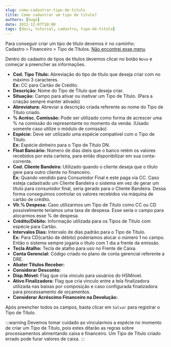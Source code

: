 ```yaml
---
slug: como-cadastrar-tipo-de-titulo
title: Como cadastrar um tipo de titulo?
authors: [hugo]
date: 2022-12-07T10:00
tags: [docs, tutorial, cadastro, tipo-de-titulo]
---
```


Para conseguir criar um tipo de título devemos ir no caminho: <br/><highlight bgColor="#54638c">Cadastro > Financeiro > Tipo de Títulos</highlight>. [Não encontrei esse menu](/docs/intro/comecando#não-encontrei-o-menu-desejado)

Dentro do cadastro de tipos de títulos devemos clicar no botão `Novo` e começar a preencher as informações.

- **Cod. Tipo Título:** Abreviação do tipo de título que deseja criar com no máximo 3 caracteres. <br/>**Ex:** <colorText>CC para Cartão de Crédito.</colorText>
- **Descrição:** Nome do Tipo de Título que deseja criar.
- **Situação:** Campo para ativar ou inativar um Tipo de Título. (Para a criação sempre manter ativado)
- **Abreviatura:** Abreviar a descrição criada referente ao nome do Tipo de Título criado.
- **% Acrésc. Comissão:** Pode ser utilizado como forma de acrescer uma % na comissão do representante no momento da venda. (Usado somente caso utilize o módulo de comissão)
- **Espécie:** Deve ser utilizado uma espécie compatível com o Tipo de Título. <br/>**Ex:** <colorText>Espécie dinheiro para o Tipo de Título DN.</colorText>
- **Float Bancário:** Número de dias úteis que o banco retém os valores recebidos por esta carteira, para então disponibilizar em sua conta-corrente.
- **Cod. Cliente Bandeira:** Utilizado quando o cliente deseja que o título gere para outro cliente no financeiro. <br/>**Ex:** <colorText>Quando vendido para Consumidor Final e este paga via CC. Caso esteja cadastrado um Cliente Bandeira o sistema em vez de gerar um título para consumidor final, seria gerado para o Cliente Bandeira. Dessa forma conseguimos controlar os valores recebidos via máquina de cartão de crédito.</colorText>
- **Vlr.% Despesa:** Caso utilizarmos um Tipo de Título como CC ou CD possivelmente teríamos uma taxa de despesa. Esse seria o campo para alocarmos esse % de despesa.
- **Crédito/Débito:** Informação utilizada para os Tipos de Título com espécie para Cartão.
- **Intervalos Dias:** Intervalo de dias padrão para o Tipo de Título. <br/>**Ex:** <colorText>Para CD(cartão de débito) poderíamos alocar o número 1 no campo. Então o sistema sempre jogaria o título com 1 dia a frente da emissão.</colorText>
- **Tecla Atalho:** Tecla de atalho para uso no Frente de Caixa.
- **Conta Gerencial:** Código criado no plano de conta gerencial referente a DRE.
- **Abater Titulos Receber:**
- **Considerar Desconto:**
- **Disp.Móvel:** Flag que cria vinculo para usuários do HSMóvel.
- **Ativo Finalizadora:** Flag que cria vinculo entre a tela finalizadora utilizada nas baixas por composição e caso configurada finalizadora para processamento de orçamentos.
- **Considerar Acréscimo Financeiro na Devolução:**

Após preencher todos os campos, basta clicar em `Salvar` para registrar o Tipo de Título.

:::warning
Devemos tomar cuidado ao vincularmos a espécie no momento de criar um Tipo de Título, pois estes ditarão as regras sobre processamentos alimentando caixa e financeiro. Um Tipo de Título criado errado pode furar valores de caixa.
:::

